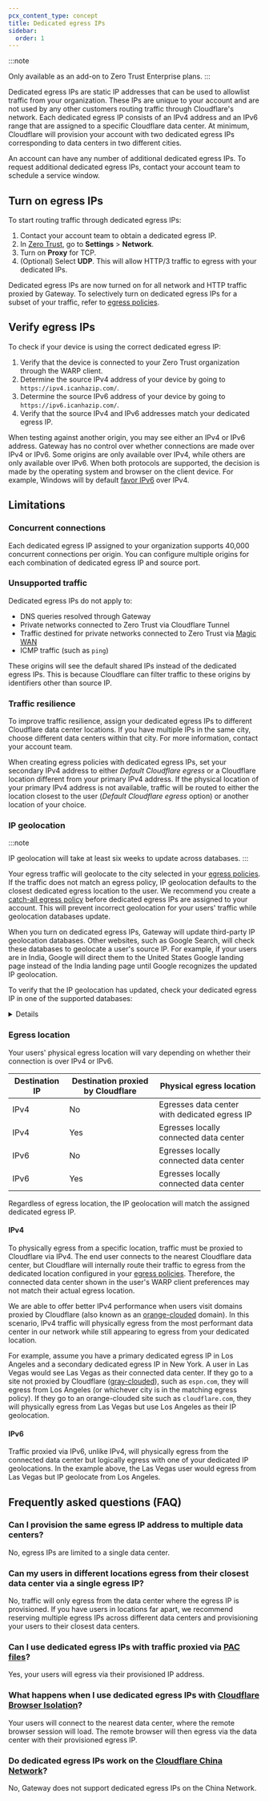 ```yaml
---
pcx_content_type: concept
title: Dedicated egress IPs
sidebar:
  order: 1
---
```



:::note

Only available as an add-on to Zero Trust Enterprise plans.
:::

Dedicated egress IPs are static IP addresses that can be used to allowlist traffic from your organization. These IPs are unique to your account and are not used by any other customers routing traffic through Cloudflare's network. Each dedicated egress IP consists of an IPv4 address and an IPv6 range that are assigned to a specific Cloudflare data center. At minimum, Cloudflare will provision your account with two dedicated egress IPs corresponding to data centers in two different cities.

An account can have any number of additional dedicated egress IPs. To request additional dedicated egress IPs, contact your account team to schedule a service window.

## Turn on egress IPs

To start routing traffic through dedicated egress IPs:

1. Contact your account team to obtain a dedicated egress IP.
2. In [Zero Trust](https://one.dash.cloudflare.com), go to **Settings** > **Network**.
3. Turn on **Proxy** for TCP.
4. (Optional) Select **UDP**. This will allow HTTP/3 traffic to egress with your dedicated IPs.

Dedicated egress IPs are now turned on for all network and HTTP traffic proxied by Gateway. To selectively turn on dedicated egress IPs for a subset of your traffic, refer to [egress policies](/cloudflare-one/policies/gateway/egress-policies/).

## Verify egress IPs

To check if your device is using the correct dedicated egress IP:

1. Verify that the device is connected to your Zero Trust organization through the WARP client.
2. Determine the source IPv4 address of your device by going to `https://ipv4.icanhazip.com/`.
3. Determine the source IPv6 address of your device by going to `https://ipv6.icanhazip.com/`.
4. Verify that the source IPv4 and IPv6 addresses match your dedicated egress IP.

When testing against another origin, you may see either an IPv4 or IPv6 address. Gateway has no control over whether connections are made over IPv4 or IPv6. Some origins are only available over IPv4, while others are only available over IPv6. When both protocols are supported, the decision is made by the operating system and browser on the client device. For example, Windows will by default [favor IPv6](https://docs.microsoft.com/en-us/troubleshoot/windows-server/networking/configure-ipv6-in-windows) over IPv4.

## Limitations

### Concurrent connections

Each dedicated egress IP assigned to your organization supports 40,000 concurrent connections per origin. You can configure multiple origins for each combination of dedicated egress IP and source port.

### Unsupported traffic

Dedicated egress IPs do not apply to:

- DNS queries resolved through Gateway
- Private networks connected to Zero Trust via Cloudflare Tunnel
- Traffic destined for private networks connected to Zero Trust via [Magic WAN](/magic-wan/)
- ICMP traffic (such as `ping`)

These origins will see the default shared IPs instead of the dedicated egress IPs. This is because Cloudflare can filter traffic to these origins by identifiers other than source IP.

### Traffic resilience

To improve traffic resilience, assign your dedicated egress IPs to different Cloudflare data center locations. If you have multiple IPs in the same city, choose different data centers within that city. For more information, contact your account team.

When creating egress policies with dedicated egress IPs, set your secondary IPv4 address to either _Default Cloudflare egress_ or a Cloudflare location different from your primary IPv4 address. If the physical location of your primary IPv4 address is not available, traffic will be routed to either the location closest to the user (_Default Cloudflare egress_ option) or another location of your choice.

### IP geolocation

:::note

IP geolocation will take at least six weeks to update across databases.
:::

Your egress traffic will geolocate to the city selected in your [egress policies](/cloudflare-one/policies/gateway/egress-policies/). If the traffic does not match an egress policy, IP geolocation defaults to the closest dedicated egress location to the user. We recommend you create a [catch-all egress policy](/cloudflare-one/policies/gateway/egress-policies/#catch-all-policy) before dedicated egress IPs are assigned to your account. This will prevent incorrect geolocation for your users' traffic while geolocation databases update.

When you turn on dedicated egress IPs, Gateway will update third-party IP geolocation databases. Other websites, such as Google Search, will check these databases to geolocate a user's source IP. For example, if your users are in India, Google will direct them to the United States Google landing page instead of the India landing page until Google recognizes the updated IP geolocation.

To verify that the IP geolocation has updated, check your dedicated egress IP in one of the supported databases:

<Details header="Supported IP geolocation databases">

- [Google](https://developers.google.com/maps/documentation/geolocation/overview)
- [MaxMind GeoIP](https://www.maxmind.com/en/geoip-databases)
- [TransUnion Neustar TruValidate IP Intelligence](https://www.transunion.com/solution/truvalidate/digital-insights/ip-intelligence)
- [Abstract IP Geolocation API](https://www.abstractapi.com/ip-geolocation-api)
- [DB-IP](https://db-ip.com/)
- [Digital Element](https://www.digitalelement.com/)
- [Geo Targetly](https://geotargetly.com/)
- [IP-API.com](https://ip-api.com/)
- [IP2Location](https://lite.ip2location.com/)
- [IPinfo.io](https://ipinfo.io/)
- [ip2c.org](https://ip2c.org/)
- [ipapi](https://ipapi.com/)
- [ipgeolocation.io](https://ipgeolocation.io/)
- [ipify](https://www.ipify.org/)
- [Ipstack](https://ipstack.com/)

</Details>

### Egress location

Your users' physical egress location will vary depending on whether their connection is over IPv4 or IPv6.

| Destination IP | Destination proxied by Cloudflare | Physical egress location                      |
| -------------- | --------------------------------- | --------------------------------------------- |
| IPv4           | No                                | Egresses data center with dedicated egress IP |
| IPv4           | Yes                               | Egresses locally connected data center        |
| IPv6           | No                                | Egresses locally connected data center        |
| IPv6           | Yes                               | Egresses locally connected data center        |

Regardless of egress location, the IP geolocation will match the assigned dedicated egress IP.

#### IPv4

To physically egress from a specific location, traffic must be proxied to Cloudflare via IPv4. The end user connects to the nearest Cloudflare data center, but Cloudflare will internally route their traffic to egress from the dedicated location configured in your [egress policies](/cloudflare-one/policies/gateway/egress-policies/). Therefore, the connected data center shown in the user's WARP client preferences may not match their actual egress location.

We are able to offer better IPv4 performance when users visit domains proxied by Cloudflare (also known as an [orange-clouded](/dns/manage-dns-records/reference/proxied-dns-records/#proxied-records) domain). In this scenario, IPv4 traffic will physically egress from the most performant data center in our network while still appearing to egress from your dedicated location.

For example, assume you have a primary dedicated egress IP in Los Angeles and a secondary dedicated egress IP in New York. A user in Las Vegas would see Las Vegas as their connected data center. If they go to a site not proxied by Cloudflare ([gray-clouded](/dns/manage-dns-records/reference/proxied-dns-records/#dns-only-records)), such as `espn.com`, they will egress from Los Angeles (or whichever city is in the matching egress policy). If they go to an orange-clouded site such as `cloudflare.com`, they will physically egress from Las Vegas but use Los Angeles as their IP geolocation.

#### IPv6

Traffic proxied via IPv6, unlike IPv4, will physically egress from the connected data center but logically egress with one of your dedicated IP geolocations. In the example above, the Las Vegas user would egress from Las Vegas but IP geolocate from Los Angeles.

## Frequently asked questions (FAQ)

### Can I provision the same egress IP address to multiple data centers?

No, egress IPs are limited to a single data center.

### Can my users in different locations egress from their closest data center via a single egress IP?

No, traffic will only egress from the data center where the egress IP is provisioned. If you have users in locations far apart, we recommend reserving multiple egress IPs across different data centers and provisioning your users to their closest data centers.

### Can I use dedicated egress IPs with traffic proxied via [PAC files](/cloudflare-one/connections/connect-devices/agentless/pac-files/)?

Yes, your users will egress via their provisioned IP address.

### What happens when I use dedicated egress IPs with [Cloudflare Browser Isolation](/cloudflare-one/policies/browser-isolation/)?

Your users will connect to the nearest data center, where the remote browser session will load. The remote browser will then egress via the data center with their provisioned egress IP.

### Do dedicated egress IPs work on the [Cloudflare China Network](/china-network/)?

No, Gateway does not support dedicated egress IPs on the China Network.
